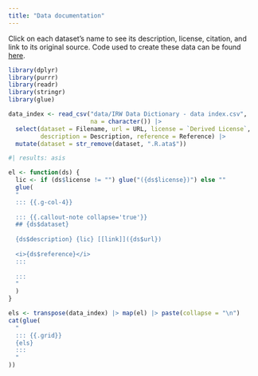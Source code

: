 ```yaml
---
title: "Data documentation"
---
```


Click on each dataset's name to see its description, license, citation, and link to its original source. Code used to create these data can be found [here](https://github.com/ben-domingue/irw/tree/main/data).

```r
library(dplyr)
library(purrr)
library(readr)
library(stringr)
library(glue)

data_index <- read_csv("data/IRW Data Dictionary - data index.csv",
                       na = character()) |>
  select(dataset = Filename, url = URL, license = `Derived License`,
         description = Description, reference = Reference) |>
  mutate(dataset = str_remove(dataset, ".R.ata$"))
```

```r
#| results: asis

el <- function(ds) {
  lic <- if (ds$license != "") glue("({ds$license})") else ""
  glue(
  "
  ::: {{.g-col-4}}
  
  ::: {{.callout-note collapse='true'}}
  ## {ds$dataset}
  
  {ds$description} {lic} [[link]]({ds$url})
  
  <i>{ds$reference}</i>
  :::
  
  :::
  "
  )
}

els <- transpose(data_index) |> map(el) |> paste(collapse = "\n")
cat(glue(
  "
  ::: {{.grid}}
  {els}
  :::
  "
))
```
